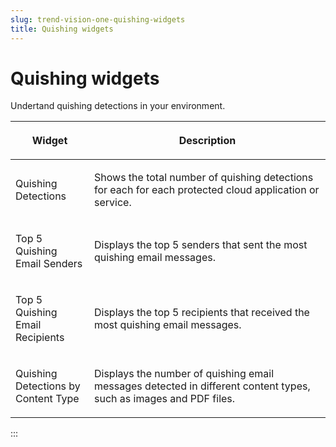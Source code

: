 ```yaml
---
slug: trend-vision-one-quishing-widgets
title: Quishing widgets
---
```

# Quishing widgets

Undertand quishing detections in your environment.

<table>
<colgroup>
<col style="width: 25%" />
<col style="width: 75%" />
</colgroup>
<thead>
<tr>
<th><p>Widget</p></th>
<th><p>Description</p></th>
</tr>
</thead>
<tbody>
<tr>
<td><p>Quishing Detections</p></td>
<td><p>Shows the total number of quishing detections for each for each protected cloud application or service.</p></td>
</tr>
<tr>
<td><p>Top 5 Quishing Email Senders</p></td>
<td><p>Displays the top 5 senders that sent the most quishing email messages.</p></td>
</tr>
<tr>
<td><p>Top 5 Quishing Email Recipients</p></td>
<td><p>Displays the top 5 recipients that received the most quishing email messages.</p></td>
</tr>
<tr>
<td><p>Quishing Detections by Content Type</p></td>
<td><p>Displays the number of quishing email messages detected in different content types, such as images and PDF files.</p></td>
</tr>
</tbody>
</table>
:::
